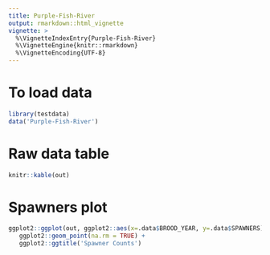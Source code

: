 ```yaml
---
title: Purple-Fish-River
output: rmarkdown::html_vignette
vignette: >
  %\VignetteIndexEntry{Purple-Fish-River}
  %\VignetteEngine{knitr::rmarkdown}
  %\VignetteEncoding{UTF-8}
---
```


# To load data

```r
library(testdata)
data('Purple-Fish-River')
```

# Raw data table

```r
knitr::kable(out)
```

# Spawners plot

```r
ggplot2::ggplot(out, ggplot2::aes(x=.data$BROOD_YEAR, y=.data$SPAWNERS)) +
   ggplot2::geom_point(na.rm = TRUE) +
   ggplot2::ggtitle('Spawner Counts')
```

